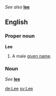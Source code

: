 ''See also'' '''[[lee]]'''

==English==
===Proper noun===
'''Lee'''
#A male [[given name]].

===Noun===
''See'' '''[[lee]]'''

[[de:Lee]]
[[sv:Lee]]